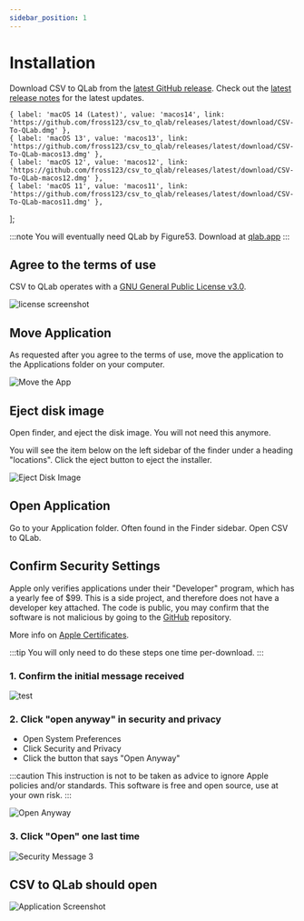 ```yaml
---
sidebar_position: 1
---
```





# Installation

Download CSV to QLab from the [latest GitHub release](https://github.com/fross123/csv_to_qlab/releases/). Check out the [latest release notes](/releases) for the latest updates.

    { label: 'macOS 14 (Latest)', value: 'macos14', link: 'https://github.com/fross123/csv_to_qlab/releases/latest/download/CSV-To-QLab.dmg' },
    { label: 'macOS 13', value: 'macos13', link: 'https://github.com/fross123/csv_to_qlab/releases/latest/download/CSV-To-QLab-macos13.dmg' },
    { label: 'macOS 12', value: 'macos12', link: 'https://github.com/fross123/csv_to_qlab/releases/latest/download/CSV-To-QLab-macos12.dmg' },
    { label: 'macOS 11', value: 'macos11', link: 'https://github.com/fross123/csv_to_qlab/releases/latest/download/CSV-To-QLab-macos11.dmg' },
];

<DropdownButton buttonClassName={buttonClassName} options={options} />

:::note
You will eventually need QLab by Figure53. Download at [qlab.app](https://qlab.app/)
:::


## Agree to the terms of use
CSV to QLab operates with a [GNU General Public License v3.0](https://github.com/fross123/csv_to_qlab/COPYING).

![license screenshot](/img/tutorial/license-screenshot.png)


## Move Application

As requested after you agree to the terms of use, move the application to the Applications folder on your computer.

![Move the App](/img/tutorial/move-app-screenshot.png)

## Eject disk image

Open finder, and eject the disk image. You will not need this anymore.

You will see the item below on the left sidebar of the finder under a heading "locations". Click the eject button to eject the installer.

![Eject Disk Image](/img/tutorial/eject-screenshot.png)


## Open Application

Go to your Application folder. Often found in the Finder sidebar. Open CSV to QLab.


## Confirm Security Settings

Apple only verifies applications under their "Developer" program, which has a yearly fee of $99. This is a side project, and therefore does not have a developer key attached. The code is public, you may confirm that the software is not malicious by going to the [GitHub](https://www.github.com/fross123/csv_to_qlab/) repository.

More info on [Apple Certificates](https://developer.apple.com/support/certificates/).

:::tip
You will only need to do these steps one time per-download.
:::

### 1. Confirm the initial message received

![test](/img/tutorial/security-message-1.png)

### 2. Click "open anyway" in security and privacy
- Open System Preferences
- Click Security and Privacy
- Click the button that says "Open Anyway"

:::caution
This instruction is not to be taken as advice to ignore Apple policies and/or standards. This software is free and open source, use at your own risk.
:::

![Open Anyway](/img/tutorial/open-anyway-screenshot.png)

### 3. Click "Open" one last time

![Security Message 3](/img/tutorial/security-message-3.png)


## CSV to QLab should open

![Application Screenshot](/img/tutorial/app-screenshot-ud.png)